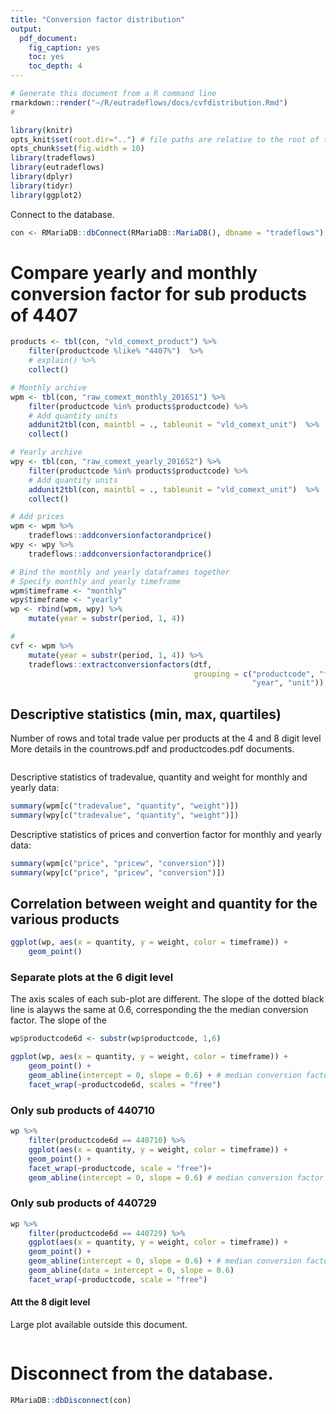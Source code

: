 ```yaml
---
title: "Conversion factor distribution"
output:
  pdf_document: 
    fig_caption: yes
    toc: yes
    toc_depth: 4
---
```


```r
# Generate this document from a R command line
rmarkdown::render("~/R/eutradeflows/docs/cvfdistribution.Rmd")
#
```


```r
library(knitr)
opts_knit$set(root.dir="..") # file paths are relative to the root of the project directory
opts_chunk$set(fig.width = 10)
library(tradeflows)
library(eutradeflows)
library(dplyr)
library(tidyr)
library(ggplot2)
``` 

Connect to the database.
```r
con <- RMariaDB::dbConnect(RMariaDB::MariaDB(), dbname = "tradeflows")
```


# Compare yearly and monthly conversion factor for sub products of 4407
```r
products <- tbl(con, "vld_comext_product") %>% 
    filter(productcode %like% "4407%")  %>%
    # explain() %>% 
    collect()

# Monthly archive 
wpm <- tbl(con, "raw_comext_monthly_2016S1") %>% 
    filter(productcode %in% products$productcode) %>% 
    # Add quantity units
    addunit2tbl(con, maintbl = ., tableunit = "vld_comext_unit")  %>%
    collect()

# Yearly archive
wpy <- tbl(con, "raw_comext_yearly_2016S2") %>% 
    filter(productcode %in% products$productcode) %>% 
    # Add quantity units
    addunit2tbl(con, maintbl = ., tableunit = "vld_comext_unit")  %>%
    collect()

# Add prices
wpm <- wpm %>% 
    tradeflows::addconversionfactorandprice()
wpy <- wpy %>% 
    tradeflows::addconversionfactorandprice()

# Bind the monthly and yearly dataframes together
# Specify monthly and yearly timeframe
wpm$timeframe <- "monthly"
wpy$timeframe <- "yearly"
wp <- rbind(wpm, wpy) %>% 
    mutate(year = substr(period, 1, 4))

# 
cvf <- wpm %>% 
    mutate(year = substr(period, 1, 4)) %>% 
    tradeflows::extractconversionfactors(dtf, 
                                         grouping = c("productcode", "flowcode",
                                                      "year", "unit"))
```

## Descriptive statistics (min, max, quartiles)
Number of rows and total trade value per products at the 4 and 8 digit level
More details in the countrows.pdf and productcodes.pdf documents.
```r
```


Descriptive statistics of tradevalue, quantity and weight 
for monthly and yearly data:
```r
summary(wpm[c("tradevalue", "quantity", "weight")])
summary(wpy[c("tradevalue", "quantity", "weight")])
```
Descriptive statistics of prices and convertion factor
for monthly and yearly data:
```r
summary(wpm[c("price", "pricew", "conversion")])
summary(wpy[c("price", "pricew", "conversion")])
```

\pagebreak

## Correlation between weight and quantity for the various products

```r
ggplot(wp, aes(x = quantity, y = weight, color = timeframe)) + 
    geom_point()
```


### Separate plots at the 6 digit level
The axis scales of each sub-plot are different. 
The slope of the dotted black line is alayws the same at 0.6, 
corresponding the the median conversion factor. 
The slope of the 

```r
wp$productcode6d <- substr(wp$productcode, 1,6)

ggplot(wp, aes(x = quantity, y = weight, color = timeframe)) + 
    geom_point() +
    geom_abline(intercept = 0, slope = 0.6) + # median conversion factor
    facet_wrap(~productcode6d, scales = "free")
```

### Only sub products of 440710
```r
wp %>% 
    filter(productcode6d == 440710) %>% 
    ggplot(aes(x = quantity, y = weight, color = timeframe)) + 
    geom_point() +
    facet_wrap(~productcode, scale = "free")+
    geom_abline(intercept = 0, slope = 0.6) # median conversion factor
```

### Only sub products of 440729
```r
wp %>% 
    filter(productcode6d == 440729) %>% 
    ggplot(aes(x = quantity, y = weight, color = timeframe)) + 
    geom_point() +
    geom_abline(intercept = 0, slope = 0.6) + # median conversion factor
    geom_abline(data = intercept = 0, slope = 0.6)
    facet_wrap(~productcode, scale = "free")

```



#### Att the 8 digit level
Large plot available outside this document. 
```r

```


# Disconnect from the database.
```r
RMariaDB::dbDisconnect(con)
```
